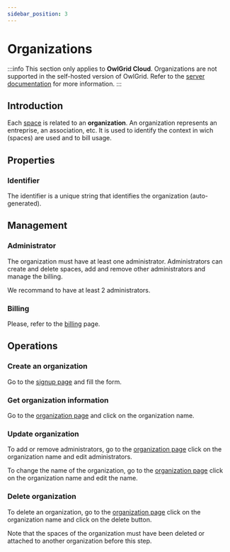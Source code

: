 ```yaml
---
sidebar_position: 3
---
```



# Organizations

:::info
This section only applies to **OwlGrid Cloud**. Organizations are not supported in the self-hosted version of OwlGrid. Refer to the [server documentation](/docs/concepts/server) for more information.
:::

## Introduction

Each [space](/docs/concepts/space) is related to an **organization**. An organization represents an entreprise, an association, etc. It is used to identify the context in wich (spaces) are used and to bill usage.

## Properties

### Identifier

The identifier is a unique string that identifies the organization (auto-generated).

## Management

### Administrator

The organization must have at least one administrator. Administrators can create and delete spaces, add and remove other administrators and manage the billing.

We recommand to have at least 2 administrators.

### Billing

Please, refer to the [billing](/docs/concepts/billing) page.

## Operations

### Create an organization

Go to the [signup page](https://owlgrid.app/signup) and fill the form.

### Get organization information

Go to the [organization page](https://owlgrid.app/organizations) and click on the organization name.

### Update organization

To add or remove administrators, go to the [organization page](https://owlgrid.app/organizations) click on the organization name and edit administrators.

To change the name of the organization, go to the [organization page](https://owlgrid.app/organizations) click on the organization name and edit the name.

### Delete organization

To delete an organization, go to the [organization page](https://owlgrid.app/organizations) click on the organization name and click on the delete button.

Note that the spaces of the organization must have been deleted or attached to another organization before this step.